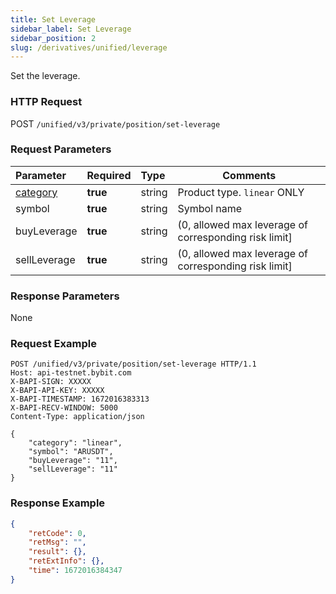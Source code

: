 ```yaml
---
title: Set Leverage
sidebar_label: Set Leverage
sidebar_position: 2
slug: /derivatives/unified/leverage
---
```


Set the leverage.

### HTTP Request
POST `/unified/v3/private/position/set-leverage`

### Request Parameters
| Parameter | Required | Type | Comments|
|:----- |:-------|:-----|------ |
|[category](../enum#category) |**true** |string |Product type. `linear` ONLY |
|symbol |**true** |string |Symbol name|
|buyLeverage |**true** |string |(0, allowed max leverage of corresponding risk limit] |
|sellLeverage |**true** |string |(0, allowed max leverage of corresponding risk limit]|

### Response Parameters
None

### Request Example

<Tabs>
<TabItem value="console" label="Console">

```http
POST /unified/v3/private/position/set-leverage HTTP/1.1
Host: api-testnet.bybit.com
X-BAPI-SIGN: XXXXX
X-BAPI-API-KEY: XXXXX
X-BAPI-TIMESTAMP: 1672016383313
X-BAPI-RECV-WINDOW: 5000
Content-Type: application/json

{
    "category": "linear",
    "symbol": "ARUSDT",
    "buyLeverage": "11",
    "sellLeverage": "11"
}
```

</TabItem>
</Tabs>

### Response Example

<Tabs>
<TabItem value="json response" label="Response">

```json
{
    "retCode": 0,
    "retMsg": "",
    "result": {},
    "retExtInfo": {},
    "time": 1672016384347
}
```
</TabItem>
</Tabs>

